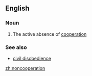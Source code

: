 ==English==
===Noun===
{{en-noun|-}}
# The active absence of [[cooperation]]
===See also===
* [[civil disobedience]]

[[zh:noncooperation]]